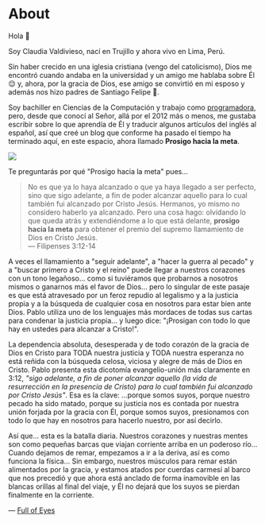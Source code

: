 

# About

Hola 👋

Soy Claudia Valdivieso, nací en Trujillo y ahora vivo en Lima, Perú.

Sin haber crecido en una iglesia cristiana (vengo del catolicismo), Dios me encontró cuando andaba en la universidad y un amigo me hablaba sobre Él 😌 y, ahora, por la gracia de Dios, ese amigo se convirtió en mi esposo y además nos hizo padres de Santiago Felipe 👶.

Soy bachiller en Ciencias de la Computación y trabajo como [programadora][], pero, desde que conocí al Señor, allá por el 2012 más o menos, me gustaba escribir sobre lo que aprendía de Él y traducir algunos artículos del inglés al español, así que creé un blog que conforme ha pasado el tiempo ha terminado aquí, en este espacio, ahora llamado **Prosigo hacia la meta**.

![](/family.jpg)

Te preguntarás por qué "Prosigo hacia la meta" pues...

> No es que ya lo haya alcanzado o que ya haya llegado a ser perfecto, sino que sigo adelante, a fin de poder alcanzar aquello para lo cual también fui alcanzado por Cristo Jesús. Hermanos, yo mismo no considero haberlo ya alcanzado. Pero una cosa hago: olvidando lo que queda atrás y extendiéndome a lo que está delante, **prosigo hacia la meta** para obtener el premio del supremo llamamiento de Dios en Cristo Jesús. <br />
> — Filipenses 3:12-14

A veces el llamamiento a "seguir adelante", a "hacer la guerra al pecado" y a "buscar primero a Cristo y el reino" puede llegar a nuestros corazones con un tono legañoso... como si tuviéramos que probarnos a nosotros mismos o ganarnos más el favor de Dios... pero lo singular de este pasaje es que está atravesado por un feroz repudio al legalismo y a la justicia propia y a la búsqueda de cualquier cosa en nosotros para estar bien ante Dios. Pablo utiliza uno de los lenguajes más mordaces de todas sus cartas para condenar la justicia propia... y luego dice: "¡Prosigan con todo lo que hay en ustedes para alcanzar a Cristo!".

La dependencia absoluta, desesperada y de todo corazón de la gracia de Dios en Cristo para TODA nuestra justicia y TODA nuestra esperanza no está reñida con la búsqueda celosa, viciosa y alegre de más de Dios en Cristo. Pablo presenta esta dicotomía evangelio-unión más claramente en 3:12, _"sigo adelante, a fin de poner alcanzar aquello (la vida de resurrección en la presencia de Cristo) para lo cual también fui alcanzado por Cristo Jesús"_. Esa es la clave: ...porque somos suyos, porque nuestro pecado ha sido matado, porque su justicia nos es contada por nuestra unión forjada por la gracia con Él, porque somos suyos, presionamos con todo lo que hay en nosotros para hacerlo nuestro, por así decirlo.

Así que... esta es la batalla diaria. Nuestros corazones y nuestras mentes son como pequeñas barcas que viajan corriente arriba en un poderoso río... Cuando dejamos de remar, empezamos a ir a la deriva, así es como funciona la física... Sin embargo, nuestros músculos para remar están alimentados por la gracia, y estamos atados por cuerdas carmesí al barco que nos precedió y que ahora está anclado de forma inamovible en las blancas orillas al final del viaje, y Él no dejará que los suyos se pierdan finalmente en la corriente.

— [Full of Eyes](https://www.fullofeyes.com/project/philippians-312-14/)

[programadora]: https://lavaldi.com/
